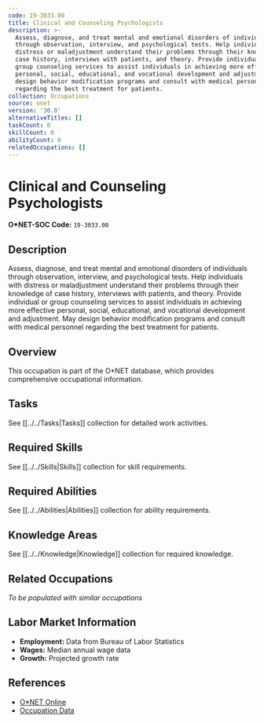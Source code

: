 ```yaml
---
code: 19-3033.00
title: Clinical and Counseling Psychologists
description: >-
  Assess, diagnose, and treat mental and emotional disorders of individuals
  through observation, interview, and psychological tests. Help individuals with
  distress or maladjustment understand their problems through their knowledge of
  case history, interviews with patients, and theory. Provide individual or
  group counseling services to assist individuals in achieving more effective
  personal, social, educational, and vocational development and adjustment. May
  design behavior modification programs and consult with medical personnel
  regarding the best treatment for patients.
collection: Occupations
source: onet
version: '30.0'
alternativeTitles: []
taskCount: 0
skillCount: 0
abilityCount: 0
relatedOccupations: []
---
```

# Clinical and Counseling Psychologists

**O*NET-SOC Code:** `19-3033.00`

## Description

Assess, diagnose, and treat mental and emotional disorders of individuals through observation, interview, and psychological tests. Help individuals with distress or maladjustment understand their problems through their knowledge of case history, interviews with patients, and theory. Provide individual or group counseling services to assist individuals in achieving more effective personal, social, educational, and vocational development and adjustment. May design behavior modification programs and consult with medical personnel regarding the best treatment for patients.

## Overview

This occupation is part of the O*NET database, which provides comprehensive occupational information.

## Tasks

See [[../../Tasks|Tasks]] collection for detailed work activities.

## Required Skills

See [[../../Skills|Skills]] collection for skill requirements.

## Required Abilities

See [[../../Abilities|Abilities]] collection for ability requirements.

## Knowledge Areas

See [[../../Knowledge|Knowledge]] collection for required knowledge.

## Related Occupations

*To be populated with similar occupations*

## Labor Market Information

- **Employment:** Data from Bureau of Labor Statistics
- **Wages:** Median annual wage data
- **Growth:** Projected growth rate

## References

- [O*NET Online](https://www.onetonline.org/link/summary/19-3033.00)
- [Occupation Data](https://www.onetcenter.org/)
